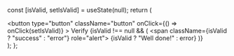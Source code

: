 
  const [isValid, setIsValid] = useState(null);
  return (
    <div className="verify">
      <button
        type="button"
        className="button"
        onClick={() => onClick(setIsValid)}
      >
        Verify
      </button>
      {isValid !== null && (
        <span className={isValid ? "success" : "error"} role="alert">
          {isValid ? "Well done!" : error}
        </span>
      )}
    </div>
  );
};
